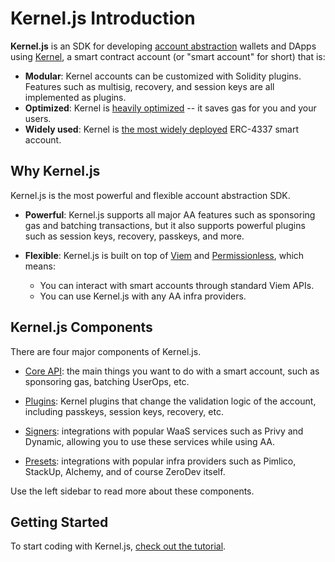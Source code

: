 # Kernel.js Introduction

**Kernel.js** is an SDK for developing [account abstraction](https://www.erc4337.io) wallets and DApps using [Kernel](https://github.com/zerodevapp/kernel), a smart contract account (or "smart account" for short) that is:

- **Modular**: Kernel accounts can be customized with Solidity plugins.  Features such as multisig, recovery, and session keys are all implemented as plugins.
- **Optimized**: Kernel is [heavily optimized](https://github.com/zerodevapp/aa-benchmark) -- it saves gas for you and your users.
- **Widely used**: Kernel is [the most widely deployed](https://www.bundlebear.com/factories/all) ERC-4337 smart account.

## Why Kernel.js

Kernel.js is the most powerful and flexible account abstraction SDK.

- **Powerful**: Kernel.js supports all major AA features such as sponsoring gas and batching transactions, but it also supports powerful plugins such as session keys, recovery, passkeys, and more.

- **Flexible**: Kernel.js is built on top of [Viem](https://viem.sh/) and [Permissionless](https://docs.pimlico.io/permissionless/reference), which means:
  - You can interact with smart accounts through standard Viem APIs.
  - You can use Kernel.js with any AA infra providers.


## Kernel.js Components

There are four major components of Kernel.js.

- [Core API](/kerneljs/core-api/intro): the main things you want to do with a smart account, such as sponsoring gas, batching UserOps, etc.

- [Plugins](/kerneljs/plugins/intro): Kernel plugins that change the validation logic of the account, including passkeys, session keys, recovery, etc.

- [Signers](/kerneljs/signers/intro): integrations with popular WaaS services such as Privy and Dynamic, allowing you to use these services while using AA.

- [Presets](/kerneljs/presets/intro): integrations with popular infra providers such as Pimlico, StackUp, Alchemy, and of course ZeroDev itself.

Use the left sidebar to read more about these components.

## Getting Started

To start coding with Kernel.js, [check out the tutorial](/kerneljs/getting-started/quickstart).